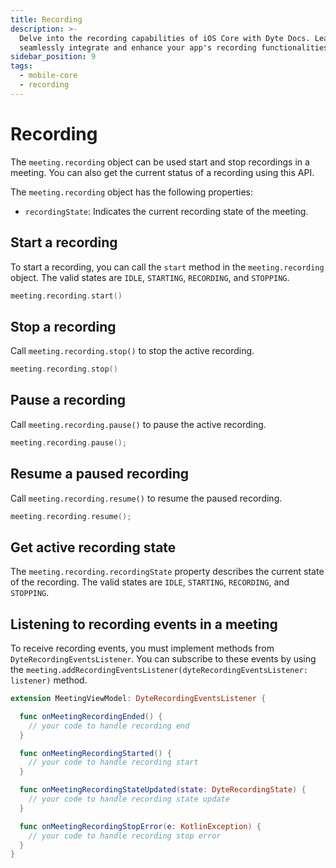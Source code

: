```yaml
---
title: Recording
description: >-
  Delve into the recording capabilities of iOS Core with Dyte Docs. Learn how to
  seamlessly integrate and enhance your app's recording functionalities.
sidebar_position: 9
tags:
  - mobile-core
  - recording
---
```


# Recording

The `meeting.recording` object can be used start and stop recordings in a
meeting. You can also get the current status of a recording using this API.

The `meeting.recording` object has the following properties:

- `recordingState`: Indicates the current recording state of the meeting.

## Start a recording

To start a recording, you can call the `start` method in the `meeting.recording`
object. The valid states are `IDLE`, `STARTING`, `RECORDING`, and `STOPPING`.

```swift
meeting.recording.start()
```

## Stop a recording

Call `meeting.recording.stop()` to stop the active recording.

```swift
meeting.recording.stop()
```

## Pause a recording

Call `meeting.recording.pause()` to pause the active recording.

```swift
meeting.recording.pause();
```

## Resume a paused recording

Call `meeting.recording.resume()` to resume the paused recording.

```swift
meeting.recording.resume();
```

## Get active recording state

The `meeting.recording.recordingState` property describes the current state of
the recording. The valid states are `IDLE`, `STARTING`, `RECORDING`, and
`STOPPING`.

## Listening to recording events in a meeting

To receive recording events, you must implement methods from `DyteRecordingEventsListener`.
You can subscribe to these events by using the `meeting.addRecordingEventsListener(dyteRecordingEventsListener: listener)` method.

```swift
extension MeetingViewModel: DyteRecordingEventsListener {

  func onMeetingRecordingEnded() {
    // your code to handle recording end
  }

  func onMeetingRecordingStarted() {
    // your code to handle recording start
  }

  func onMeetingRecordingStateUpdated(state: DyteRecordingState) {
    // your code to handle recording state update
  }

  func onMeetingRecordingStopError(e: KotlinException) {
    // your code to handle recording stop error
  }
}
```

<head>
  <title>iOS Core Recording</title>
  <meta
    name="description"
    content="Delve into the recording capabilities of iOS Core with Dyte Docs. Learn how to seamlessly integrate and enhance your app's recording functionalities."
  />
</head>
